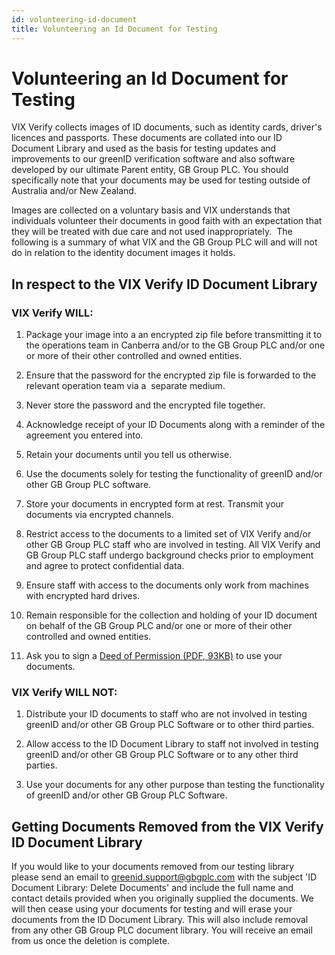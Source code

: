 ```yaml
---
id: volunteering-id-document
title: Volunteering an Id Document for Testing
---
```


# Volunteering an Id Document for Testing

VIX Verify collects images of ID documents, such as identity cards, driver's licences and passports. These documents are collated into our ID Document Library and used as the basis for testing updates and improvements to our greenID verification software and also software developed by our ultimate Parent entity, GB Group PLC. You should specifically note that your documents may be used for testing outside of Australia and/or New Zealand.

Images are collected on a voluntary basis and VIX understands that individuals volunteer their documents in good faith with an expectation that they will be treated with due care and not used inappropriately.  The following is a summary of what VIX and the GB Group PLC will and will not do in relation to the identity document images it holds.

## In respect to the VIX Verify ID Document Library

### VIX Verify WILL:

1. Package your image into a an encrypted zip file before transmitting it to the operations team in Canberra and/or to the GB Group PLC and/or one or more of their other controlled and owned entities.

2. Ensure that the password for the encrypted zip file is forwarded to the relevant operation team via a  separate medium.

3. Never store the password and the encrypted file together.

4. Acknowledge receipt of your ID Documents along with a reminder of the agreement you entered into.

5. Retain your documents until you tell us otherwise. 

6. Use the documents solely for testing the functionality of greenID and/or other GB Group PLC software.

7. Store your documents in encrypted form at rest. Transmit your documents via encrypted channels.

8. Restrict access to the documents to a limited set of VIX Verify and/or other GB Group PLC staff who are involved in testing. All VIX Verify and GB Group PLC staff undergo background checks prior to employment and agree to protect confidential data.

9. Ensure staff with access to the documents only work from machines with encrypted hard drives.

10. Remain responsible for the collection and holding of your ID document on behalf of the GB Group PLC and/or one or more of their other controlled and owned entities.

11. Ask you to sign a [Deed of Permission (PDF, 93KB)](https://vixverify.atlassian.net/wiki/download/attachments/63316434/Deed-of-Permission.pdf?version=4\&modificationDate=1585529194460\&cacheVersion=1\&api=v2) to use your documents.

### VIX Verify WILL NOT:

1. Distribute your ID documents to staff who are not involved in testing greenID and/or other GB Group PLC Software or to other third parties.

2. Allow access to the ID Document Library to staff not involved in testing greenID and/or other GB Group PLC Software or to any other third parties.

3. Use your documents for any other purpose than testing the functionality of greenID and/or other GB Group PLC Software.

## Getting Documents Removed from the VIX Verify ID Document Library

If you would like to your documents removed from our testing library please send an email to [greenid.support@gbgplc.com](https://vixverify.atlassian.net/wiki/download/attachments/63316434/Deed-of-Permission.pdf?version=4\&amp;modificationDate=1585529194460\&amp;cacheVersion=1\&amp;api=v2) with the subject 'ID Document Library: Delete Documents' and include the full name and contact details provided when you originally supplied the documents. We will then cease using your documents for testing and will erase your documents from the ID Document Library. This will also include removal from any other GB Group PLC document library. You will receive an email from us once the deletion is complete.
